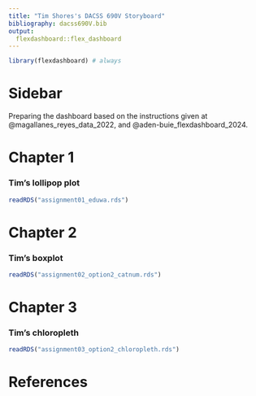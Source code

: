 ```yaml
---
title: "Tim Shores's DACSS 690V Storyboard"
bibliography: dacss690V.bib
output: 
  flexdashboard::flex_dashboard
---
```


```r
library(flexdashboard) # always
```

Sidebar {.sidebar}
=====================================


Preparing the dashboard based on the instructions given at @magallanes_reyes_data_2022, and @aden-buie_flexdashboard_2024.

Chapter 1
===================================== 


### Tim's lollipop plot


```r
readRDS("assignment01_eduwa.rds")
```


Chapter 2
===================================== 



### Tim's boxplot

```r
readRDS("assignment02_option2_catnum.rds")
```

Chapter 3
===================================== 


### Tim's chloropleth

```r
readRDS("assignment03_option2_chloropleth.rds")
```

References
===================================== 

### 
